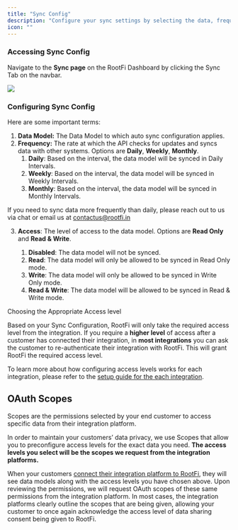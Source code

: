 ```yaml
---
title: "Sync Config"
description: "Configure your sync settings by selecting the data, frequency and level of access from the integration you want to sync with RootFi."
icon: ""
---
```


### Accessing Sync Config

Navigate to the **Sync page** on the RootFi Dashboard by clicking the Sync Tab on the navbar.

![](/images/sync_page.png)

### Configuring Sync Config

Here are some important terms:

1.  **Data Model:** The Data Model to which auto sync configuration applies.
2.  **Frequency:** The rate at which the API checks for updates and syncs data with other systems. Options are **Daily**, **Weekly**, **Monthly**.
    1. **Daily**: Based on the interval, the data model will be synced in Daily Intervals.
    2. **Weekly**: Based on the interval, the data model will be synced in Weekly Intervals.
    3. **Monthly**: Based on the interval, the data model will be synced in Monthly Intervals.

<Note>If you need to sync data more frequently than daily, please reach out to us via chat or email us at contactus@rootfi.in</Note>

3.  **Access**: The level of access to the data model. Options are **Read Only** and **Read & Write**.

    1.  **Disabled**: The data model will not be synced.
    2.  **Read**: The data model will only be allowed to be synced in Read Only mode.
    3.  **Write**: The data model will only be allowed to be synced in Write Only mode.
    4.  **Read & Write**: The data model will be allowed to be synced in Read & Write mode.

<Info>
Choosing the Appropriate Access level

Based on your Sync Configuration, RootFi will only take the required access level from the integration. If you require a **higher level** of access after a customer has connected their integration, in **most integrations** you can ask the customer to re-authenticate their integration with RootFi. This will grant RootFi the required access level.

</Info>

To learn more about how configuring access levels works for each integration, please refer to the [setup guide for the each integration](/documentation/accounting-integrations/accounting-integrations-overview).

## OAuth Scopes

Scopes are the permissions selected by your end customer to access specific data from their integration platform.

In order to maintain your customers’ data privacy, we use Scopes that allow you to preconfigure access levels for the exact data you need. **The access levels you select will be the scopes we request from the integration platforms.**

When your customers [connect their integration platform to RootFi](/documentation/concepts/rootfi-connect/overview), they will see data models along with the access levels you have chosen above. Upon reviewing the permissions, we will request OAuth scopes of these same permissions from the integration platform. In most cases, the integration platforms clearly outline the scopes that are being given, allowing your customer to once again acknowledge the access level of data sharing consent being given to RootFi.
